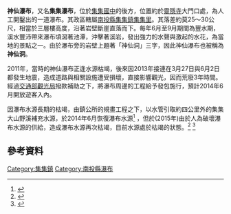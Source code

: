 {{Infobox waterfall
| name = 神仙瀑布
| photo = Dry waterfall in Jiji.jpg
| photo_width = 
| photo_caption = 神仙洞正處於水源枯竭而不見其瀑布
| map = 
| map_width = 
| lat_d  = |lat_m  = |lat_s  = |lat_NS  = 
| long_d = |long_m = |long_s = |long_EW =
| region = 
| source = 
| coords_ref = {{coord|23|50|7.9866|N|120|47|2.2878|E|}}
| location = [[台灣|台灣]][[南投縣|南投縣]][[集集鎮|集集鎮]]
| type = 人工瀑布
| elevation = 
| height = 
| height_longest = 25～30 公尺
| number_drops = 1
| width = 
| average_width = 
| watercourse = 
| average_flow = 
| world_rank = 
}}

'''神仙瀑布'''，又名'''集集瀑布'''，位於[[集集國中|集集國中]]的後方，位置約於[[靈隱寺|靈隱寺]]大門口處，為人工開鑿出的一道瀑布{{r|武昌宮}}{{r|劉祈成}}。其政區轄屬[[南投縣|南投縣]][[集集鎮|集集鎮]][[集集里|集集里]]{{r|map}}。其落差約莫25～30公尺，相當於三層樓高度，沿著岩壁斷崖直落而下{{r|劉祈成}}。每年6月至9月期間為豐水期，溪水豐沛帶來瀑布頃瀉著池潭，沖擊著溪岩，發出強力的水聲與激起的水花，為當地的景點之一{{r|劉祈成}}。由於瀑布旁的岩壁上題著「神仙洞」三字，因此神仙瀑布也被稱為'''神仙洞'''{{r|劉祈成}}。

2011年，當時的神仙瀑布正逢水源枯竭，後來因2013年接連在3月27日與6月2日都發生地震，造成道路與相關設施遭受損壞，直接影響觀光，因而荒廢3年時間{{r|沈揮勝}}{{r|黃宏璣}}。經過[[交通部觀光局|交通部觀光局]]撥款補助之下，將瀑布周邊的工程給予發包施行，預計2014年6月開放遊客入內{{r|沈揮勝}}{{r|黃宏璣}}。

因瀑布水源長期的枯竭，由鎮公所的規畫工程之下，以水管引取約四公里外的集集大山野溪補充水源，於2014年6月恢復瀑布水源<ref>{{Cite web |url=http://news.ltn.com.tw/news/local/paper/790065 |title=集集瀑布缺水 接管引山泉解窘況 |access-date=2017-11-25 |archive-date=2020-02-03 |archive-url=https://web.archive.org/web/20200203150625/https://news.ltn.com.tw/news/local/paper/790065 |dead-url=no }}</ref> ，但於(2015年)由於人為破壞瀑布水源的供給，造成瀑布水源再次枯竭，目前水源處於枯竭的狀態。<ref>{{Cite web |url=http://news.ltn.com.tw/news/life/breakingnews/1317470 |title=瀑布水也偷 集集瀑布乾巴巴剩峭壁 |access-date=2017-11-25 |archive-date=2020-02-03 |archive-url=https://web.archive.org/web/20200203150622/https://news.ltn.com.tw/news/life/breakingnews/1317470 |dead-url=no }}</ref> <ref>{{Cite web |url=http://news.ltn.com.tw/news/local/paper/1082695 |title=仙氣盡失 「神仙」斷頭「瀑布」斷水 |access-date=2017-11-25 |archive-date=2020-02-03 |archive-url=https://web.archive.org/web/20200203150631/https://news.ltn.com.tw/news/local/paper/1082695 |dead-url=no }}</ref>

==參考資料==
{{reflist|2|refs=

<ref name="map">{{cite book |title=南投縣集集鎮行政區域圖 |author=銳俤科技、上河文化 |publisher=內政部 |accessdate=2014年5月10日 |isbn=9860023441 |language=zh-tw |year=2005年 }}</ref>

<ref name="武昌宮">{{cite web|url=http://wu-chang.org/view.php|title=鄰近景點導覽|author=|publisher=集集武昌宮|accessdate=2014年5月10日|language=zh-tw|date=|deadurl=yes|archiveurl=https://web.archive.org/web/20140225064812/http://www.wu-chang.org/view.php|archivedate=2014年2月25日|df=}}</ref>

<ref name="劉祈成">{{cite web |url=http://dept.taipower.com.tw/yuan/yuan_93/yuan_pdf/93_10.pdf |title=走進幽靜的綠色時光─民間、集集之綠色隧道報導 |author=劉祈成 |publisher=源雜誌 第93期 |accessdate=2014年5月10日 |language=zh-tw |date= |archive-date=2016年3月4日 |archive-url=https://web.archive.org/web/20160304073215/http://dept.taipower.com.tw/yuan/yuan_93/yuan_pdf/93_10.pdf |dead-url=no }}</ref>

<ref name="沈揮勝">{{cite web |url=http://www.chinatimes.com/newspapers/20140509000499-260107 |title=荒廢3年 集集神仙瀑布復活 |author=沈揮勝 |publisher=中時電子報 |accessdate=2014年5月10日 |language=zh-tw |date=2014年5月9日 |archive-date=2020年2月3日 |archive-url=https://web.archive.org/web/20200203150652/https://www.chinatimes.com/newspapers/20140509000499-260107 |dead-url=no }}</ref>

<ref name="黃宏璣">{{cite web |url=http://udn.com/NEWS/BREAKINGNEWS/BREAKINGNEWS3/8662892.shtml |title=集集神仙瀑布復活 |author=黃宏璣 |publisher=聯合新聞網 |accessdate=2014年5月10日 |language=zh-tw |date=2014年5月8日 |archive-date=2014年5月13日 |archive-url=https://web.archive.org/web/20140513010604/http://udn.com/NEWS/BREAKINGNEWS/BREAKINGNEWS3/8662892.shtml |dead-url=no }}</ref>

}}

{{台灣瀑布}}

[[Category:集集鎮|Category:集集鎮]]
[[Category:南投縣瀑布|Category:南投縣瀑布]]